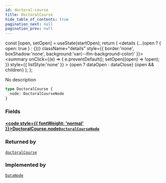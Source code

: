 ```yaml
---
id: doctoral-course
title: DoctoralCourse
hide_table_of_contents: true
pagination_next: null
pagination_prev: null
---
```







  const [open, setOpen] = useState(startOpen);
  return (
    <details {...(open ? { open: true } : {})} className="details" style={{ border:'none', boxShadow:'none', background:'var(--ifm-background-color)' }}>
      <summary
        onClick={(e) => {
          e.preventDefault();
          setOpen((open) => !open);
        }}
        style={{ listStyle:'none' }}
      >
      {open ? dataOpen : dataClose}
      </summary>
      {open && children}
    </details>
  );
};




No description


```graphql
type DoctoralCourse {
  node: DoctoralCourseNode
}
```




### Fields

#### [<code style={{ fontWeight: 'normal' }}>DoctoralCourse.<b>node</b></code>](#)<Bullet />[`DoctoralCourseNode`](/cris/objects/doctoral-course-node) <Badge class="secondary" text="object"/>
> 
> 



### Returned by

[`doctoralCourse`](/cris/queries/doctoral-course)  <Badge class="secondary" text="query"/>

### Implemented by

[`DataNode`](/cris/unions/data-node)  <Badge class="secondary" text="union"/>

